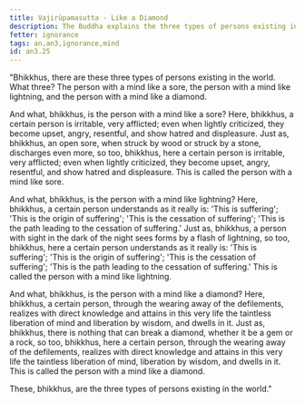 ```yaml
---
title: Vajirūpamasutta - Like a Diamond
description: The Buddha explains the three types of persons existing in the world based on their mental qualities.
fetter: ignorance
tags: an,an3,ignorance,mind
id: an3.25
---
```


"Bhikkhus, there are these three types of persons existing in the world. What three? The person with a mind like a sore, the person with a mind like lightning, and the person with a mind like a diamond.

And what, bhikkhus, is the person with a mind like a sore? Here, bhikkhus, a certain person is irritable, very afflicted; even when lightly criticized, they become upset, angry, resentful, and show hatred and displeasure. Just as, bhikkhus, an open sore, when struck by wood or struck by a stone, discharges even more, so too, bhikkhus, here a certain person is irritable, very afflicted; even when lightly criticized, they become upset, angry, resentful, and show hatred and displeasure. This is called the person with a mind like sore.

And what, bhikkhus, is the person with a mind like lightning? Here, bhikkhus, a certain person understands as it really is: 'This is suffering'; 'This is the origin of suffering'; 'This is the cessation of suffering'; 'This is the path leading to the cessation of suffering.' Just as, bhikkhus, a person with sight in the dark of the night sees forms by a flash of lightning, so too, bhikkhus, here a certain person understands as it really is: 'This is suffering'; 'This is the origin of suffering'; 'This is the cessation of suffering'; 'This is the path leading to the cessation of suffering.' This is called the person with a mind like lightning.

And what, bhikkhus, is the person with a mind like a diamond? Here, bhikkhus, a certain person, through the wearing away of the defilements, realizes with direct knowledge and attains in this very life the taintless liberation of mind and liberation by wisdom, and dwells in it. Just as, bhikkhus, there is nothing that can break a diamond, whether it be a gem or a rock, so too, bhikkhus, here a certain person, through the wearing away of the defilements, realizes with direct knowledge and attains in this very life the taintless liberation of mind, liberation by wisdom, and dwells in it. This is called the person with a mind like a diamond.

These, bhikkhus, are the three types of persons existing in the world."